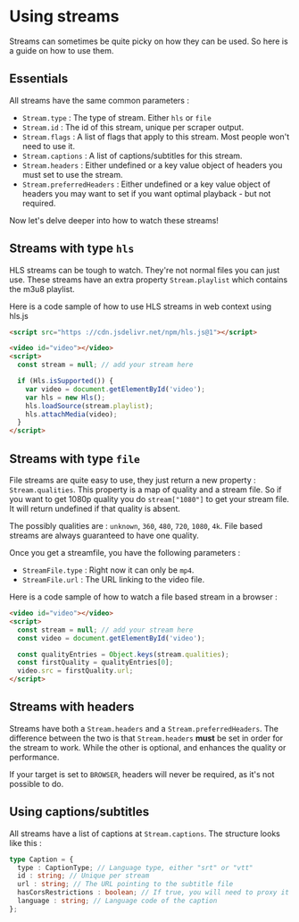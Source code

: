 # Using streams

Streams can sometimes be quite picky on how they can be used. So here is a guide on how to use them.

## Essentials

All streams have the same common parameters :
 - `Stream.type` : The type of stream. Either `hls` or `file`
 - `Stream.id` : The id of this stream, unique per scraper output.
 - `Stream.flags` : A list of flags that apply to this stream. Most people won't need to use it.
 - `Stream.captions` : A list of captions/subtitles for this stream.
 - `Stream.headers` : Either undefined or a key value object of headers you must set to use the stream.
 - `Stream.preferredHeaders` : Either undefined or a key value object of headers you may want to set if you want optimal playback - but not required.

Now let's delve deeper into how to watch these streams!

## Streams with type `hls`

HLS streams can be tough to watch. They're not normal files you can just use.
These streams have an extra property `Stream.playlist` which contains the m3u8 playlist.

Here is a code sample of how to use HLS streams in web context using hls.js

```html
<script src="https ://cdn.jsdelivr.net/npm/hls.js@1"></script>

<video id="video"></video>
<script>
  const stream = null; // add your stream here

  if (Hls.isSupported()) {
    var video = document.getElementById('video');
    var hls = new Hls();
    hls.loadSource(stream.playlist);
    hls.attachMedia(video);
  }
</script>
```

## Streams with type `file`

File streams are quite easy to use, they just return a new property : `Stream.qualities`.
This property is a map of quality and a stream file. So if you want to get 1080p quality you do `stream["1080"]` to get your stream file. It will return undefined if that quality is absent.

The possibly qualities are : `unknown`, `360`, `480`, `720`, `1080`, `4k`.
File based streams are always guaranteed to have one quality.

Once you get a streamfile, you have the following parameters :
 - `StreamFile.type` : Right now it can only be `mp4`.
 - `StreamFile.url` : The URL linking to the video file.

Here is a code sample of how to watch a file based stream in a browser :

```html
<video id="video"></video>
<script>
  const stream = null; // add your stream here
  const video = document.getElementById('video');

  const qualityEntries = Object.keys(stream.qualities);
  const firstQuality = qualityEntries[0];
  video.src = firstQuality.url;
</script>
```

## Streams with headers

Streams have both a `Stream.headers` and a `Stream.preferredHeaders`.
The difference between the two is that `Stream.headers` **must** be set in order for the stream to work. While the other is optional, and enhances the quality or performance.

If your target is set to `BROWSER`, headers will never be required, as it's not possible to do.

## Using captions/subtitles

All streams have a list of captions at `Stream.captions`. The structure looks like this :
```ts
type Caption = {
  type : CaptionType; // Language type, either "srt" or "vtt"
  id : string; // Unique per stream
  url : string; // The URL pointing to the subtitle file
  hasCorsRestrictions : boolean; // If true, you will need to proxy it if you're running in a browser
  language : string; // Language code of the caption
};
```